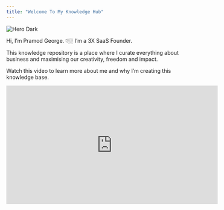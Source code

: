 ```yaml
---
title: "Welcome To My Knowledge Hub"
---
```


<img
  className="hidden dark:block mx-auto"
  src="/images/hero-dark.png"
  alt="Hero Dark"
/>

Hi, I’m Pramod George. 👇🏼 I’m a 3X SaaS Founder. 

This knowledge repository is a place where I curate everything about business and maximising our creativity, freedom and impact. 

Watch this video to learn more about me and why I’m creating this knowledge base.

<iframe width="560" height="315" src="https://www.youtube.com/embed/M0OLIm4S110?si=OqI30i8SE5j6fXES" title="YouTube video player" frameborder="0" allow="accelerometer; autoplay; clipboard-write; encrypted-media; gyroscope; picture-in-picture; web-share" referrerpolicy="strict-origin-when-cross-origin" allowfullscreen>
/

</iframe>